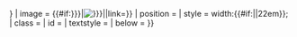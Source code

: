 {{Side box
| metadata = no
| text = {{{text|{{{1|<strong class="error">沒有說明文字。這個模板需要說明文字。</strong>}}}}}}
| image = {{#if:{{{image|{{{2|}}}}}}|[[File:{{{image|{{{2}}}}}}|{{{image_size|40x40px}}}|link=]]}}
| position =
| style = width:{{#if:{{{width|}}}|{{{width}}}|22em}};
| class = {{{class|}}}
| id = {{{id|}}}
| textstyle = 
| below =
}}
<noinclude>{{模板文檔}}</noinclude>